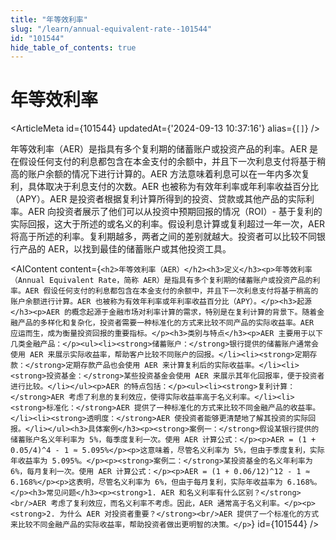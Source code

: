 ```yaml
---
title: "年等效利率"
slug: "/learn/annual-equivalent-rate--101544"
id: "101544"
hide_table_of_contents: true
---
```



# 年等效利率

<ArticleMeta id={101544} updatedAt={'2024-09-13 10:37:16'} alias={`[]`} />
<div className='border-solid border-b border-t-0 my-4 border-[var(--ifm-color-gray-300)]' />

年等效利率（AER）是指具有多个复利期的储蓄账户或投资产品的利率。AER 是在假设任何支付的利息都包含在本金支付的余额中，并且下一次利息支付将基于稍高的账户余额的情况下进行计算的。AER 方法意味着利息可以在一年内多次复利，具体取决于利息支付的次数。AER 也被称为有效年利率或年利率收益百分比（APY）。AER 是投资者根据复利计算所得到的投资、贷款或其他产品的实际利率。AER 向投资者展示了他们可以从投资中预期回报的情况（ROI）- 基于复利的实际回报，这大于所述的或名义的利率。假设利息计算或复利超过一年一次，AER 将高于所述的利率。复利期越多，两者之间的差别就越大。投资者可以比较不同银行产品的 AER，以找到最佳的储蓄账户或其他投资工具。

<AIContent content={`<h2>年等效利率（AER）</h2><h3>定义</h3><p>年等效利率（Annual Equivalent Rate，简称 AER）是指具有多个复利期的储蓄账户或投资产品的利率。AER 假设任何支付的利息都包含在本金支付的余额中，并且下一次利息支付将基于稍高的账户余额进行计算。AER 也被称为有效年利率或年利率收益百分比（APY）。</p><h3>起源</h3><p>AER 的概念起源于金融市场对利率计算的需求，特别是在复利计算的背景下。随着金融产品的多样化和复杂化，投资者需要一种标准化的方式来比较不同产品的实际收益率。AER 应运而生，成为衡量投资回报的重要指标。</p><h3>类别与特点</h3><p>AER 主要用于以下几类金融产品：</p><ul><li><strong>储蓄账户：</strong>银行提供的储蓄账户通常会使用 AER 来展示实际收益率，帮助客户比较不同账户的回报。</li><li><strong>定期存款：</strong>定期存款产品也会使用 AER 来计算复利后的实际收益率。</li><li><strong>投资基金：</strong>某些投资基金会使用 AER 来展示其年化回报率，便于投资者进行比较。</li></ul><p>AER 的特点包括：</p><ul><li><strong>复利计算：</strong>AER 考虑了利息的复利效应，使得实际收益率高于名义利率。</li><li><strong>标准化：</strong>AER 提供了一种标准化的方式来比较不同金融产品的收益率。</li><li><strong>透明度：</strong>AER 使投资者能够更清楚地了解其投资的实际回报。</li></ul><h3>具体案例</h3><p><strong>案例一：</strong>假设某银行提供的储蓄账户名义年利率为 5%，每季度复利一次。使用 AER 计算公式：</p><p>AER = (1 + 0.05/4)^4 - 1 ≈ 5.095%</p><p>这意味着，尽管名义利率为 5%，但由于季度复利，实际年收益率为 5.095%。</p><p><strong>案例二：</strong>某投资基金的名义年利率为 6%，每月复利一次。使用 AER 计算公式：</p><p>AER = (1 + 0.06/12)^12 - 1 ≈ 6.168%</p><p>这表明，尽管名义利率为 6%，但由于每月复利，实际年收益率为 6.168%。</p><h3>常见问题</h3><p><strong>1. AER 和名义利率有什么区别？</strong><br/>AER 考虑了复利效应，而名义利率不考虑。因此，AER 通常高于名义利率。</p><p><strong>2. 为什么 AER 对投资者重要？</strong><br/>AER 提供了一个标准化的方式来比较不同金融产品的实际收益率，帮助投资者做出更明智的决策。</p>`} id={101544} />

